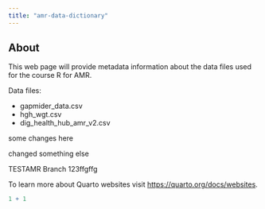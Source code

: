 ```yaml
---
title: "amr-data-dictionary"
---
```


## About

This web page will provide metadata information about the data files used for the course R for AMR.

Data files:

-   gapmider_data.csv
-   hgh_wgt.csv
-   dig_health_hub_amr_v2.csv

some changes here

changed something else

TESTAMR Branch  123ffgffg


To learn more about Quarto websites visit <https://quarto.org/docs/websites>.

```r
1 + 1
```
